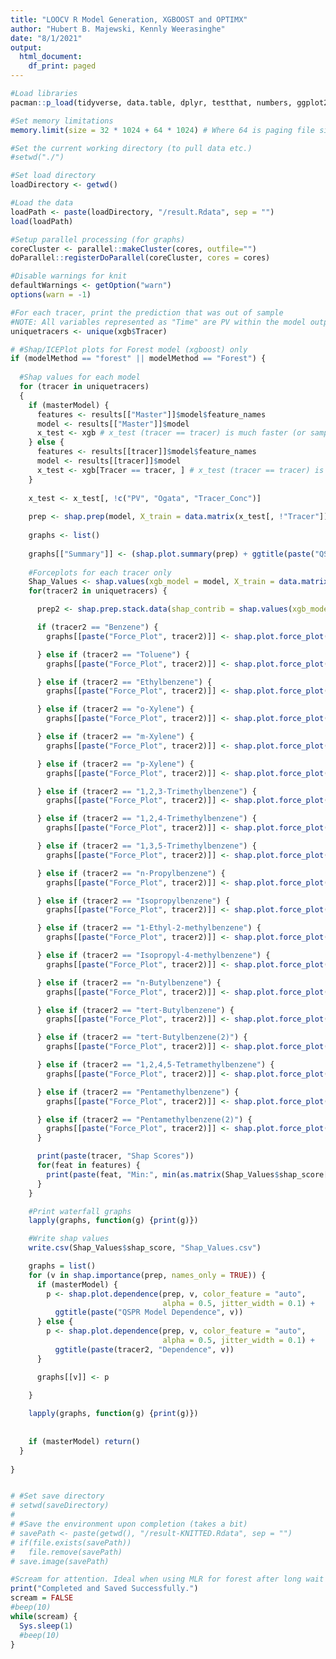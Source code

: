 ```yaml
---
title: "LOOCV R Model Generation, XGBOOST and OPTIMX"
author: "Hubert B. Majewski, Kennly Weerasinghe"
date: "8/1/2021"
output:
  html_document:
    df_print: paged
---
```


```r
#Load libraries
pacman::p_load(tidyverse, data.table, dplyr, testthat, numbers, ggplot2, scales, grid, gridExtra, cowplot, ggpubr, xgboost, ICEbox, ICE, vip, pdp, caret, SHAPforxgboost, fastshap, shapvis, h2o) # iml package?

#Set memory limitations
memory.limit(size = 32 * 1024 + 64 * 1024) # Where 64 is paging file size in GB

#Set the current working directory (to pull data etc.)
#setwd("./")

#Set load directory
loadDirectory <- getwd()

#Load the data
loadPath <- paste(loadDirectory, "/result.Rdata", sep = "")
load(loadPath)

#Setup parallel processing (for graphs)
coreCluster <- parallel::makeCluster(cores, outfile="")
doParallel::registerDoParallel(coreCluster, cores = cores)

#Disable warnings for knit
defaultWarnings <- getOption("warn")
options(warn = -1)
```

```r
#For each tracer, print the prediction that was out of sample
#NOTE: All variables represented as "Time" are PV within the model output
uniquetracers <- unique(xgb$Tracer)

# #Shap/ICEPlot plots for Forest model (xgboost) only
if (modelMethod == "forest" || modelMethod == "Forest") {
  
  #Shap values for each model
  for (tracer in uniquetracers)
  {
    if (masterModel) {
      features <- results[["Master"]]$model$feature_names
      model <- results[["Master"]]$model
      x_test <- xgb # x_test (tracer == tracer) is much faster (or sample?)
    } else {
      features <- results[[tracer]]$model$feature_names
      model <- results[[tracer]]$model
      x_test <- xgb[Tracer == tracer, ] # x_test (tracer == tracer) is much faster
    }
    
    x_test <- x_test[, !c("PV", "Ogata", "Tracer_Conc")]
    
    prep <- shap.prep(model, X_train = data.matrix(x_test[, !"Tracer"])) #Use OOS (X_Test)
    
    graphs <- list()
    
    graphs[["Summary"]] <- (shap.plot.summary(prep) + ggtitle(paste("QSPR Model", "Summary")))
    
    #Forceplots for each tracer only
    Shap_Values <- shap.values(xgb_model = model, X_train = data.matrix(x_test[, !"Tracer"]))
    for(tracer2 in uniquetracers) {

      prep2 <- shap.prep.stack.data(shap_contrib = shap.values(xgb_model = model, X_train = data.matrix(x_test[Tracer == tracer2, !"Tracer"]))$shap_score, top_n = 5, n_groups = 6) # Only for forceplot

      if (tracer2 == "Benzene") {
        graphs[[paste("Force_Plot", tracer2)]] <- shap.plot.force_plot(prep2, zoom_in_location = 2350, y_parent_limit = c(-5,5), y_zoomin_limit = c(-3,3)) + ggtitle(tracer2)

      } else if (tracer2 == "Toluene") {
        graphs[[paste("Force_Plot", tracer2)]] <- shap.plot.force_plot(prep2, zoom_in_location = 1400, y_parent_limit = c(-4,4), y_zoomin_limit = c(-3,3)) + ggtitle(tracer2)

      } else if (tracer2 == "Ethylbenzene") {
        graphs[[paste("Force_Plot", tracer2)]] <- shap.plot.force_plot(prep2, zoom_in_location = 1300, y_parent_limit = c(-4,4), y_zoomin_limit = c(-1,1)) + ggtitle(tracer2)

      } else if (tracer2 == "o-Xylene") {
        graphs[[paste("Force_Plot", tracer2)]] <- shap.plot.force_plot(prep2, zoom_in_location = 1800, y_parent_limit = c(-4,4), y_zoomin_limit = c(-1,1)) + ggtitle(tracer2)

      } else if (tracer2 == "m-Xylene") {
        graphs[[paste("Force_Plot", tracer2)]] <- shap.plot.force_plot(prep2, zoom_in_location = 2100, y_parent_limit = c(-4,4), y_zoomin_limit = c(-1,1)) + ggtitle(tracer2)

      } else if (tracer2 == "p-Xylene") {
        graphs[[paste("Force_Plot", tracer2)]] <- shap.plot.force_plot(prep2, zoom_in_location = 1250, y_parent_limit = c(-4,4), y_zoomin_limit = c(-3,3)) + ggtitle(tracer2)

      } else if (tracer2 == "1,2,3-Trimethylbenzene") {
        graphs[[paste("Force_Plot", tracer2)]] <- shap.plot.force_plot(prep2, zoom_in_location = 1400, y_parent_limit = c(-4,4), y_zoomin_limit = c(-1,1)) + ggtitle(tracer2)

      } else if (tracer2 == "1,2,4-Trimethylbenzene") {
        graphs[[paste("Force_Plot", tracer2)]] <- shap.plot.force_plot(prep2, zoom_in_location = 800, y_parent_limit = c(-4,4), y_zoomin_limit = c(-1,1)) + ggtitle(tracer2)

      } else if (tracer2 == "1,3,5-Trimethylbenzene") {
        graphs[[paste("Force_Plot", tracer2)]] <- shap.plot.force_plot(prep2, zoom_in_location = 1350, y_parent_limit = c(-4,4), y_zoomin_limit = c(-3,3)) + ggtitle(tracer2)

      } else if (tracer2 == "n-Propylbenzene") {
        graphs[[paste("Force_Plot", tracer2)]] <- shap.plot.force_plot(prep2, zoom_in_location = 1500, y_parent_limit = c(-4,4), y_zoomin_limit = c(-3,3)) + ggtitle(tracer2)

      } else if (tracer2 == "Isopropylbenzene") {
        graphs[[paste("Force_Plot", tracer2)]] <- shap.plot.force_plot(prep2, zoom_in_location = 2100, y_parent_limit = c(-4,4), y_zoomin_limit = c(-3,3)) + ggtitle(tracer2)

      } else if (tracer2 == "1-Ethyl-2-methylbenzene") {
        graphs[[paste("Force_Plot", tracer2)]] <- shap.plot.force_plot(prep2, zoom_in_location = 2100, y_parent_limit = c(-4,4), y_zoomin_limit = c(-3,3)) + ggtitle(tracer2)

      } else if (tracer2 == "Isopropyl-4-methylbenzene") {
        graphs[[paste("Force_Plot", tracer2)]] <- shap.plot.force_plot(prep2, zoom_in_location = 1500, y_parent_limit = c(-4,4), y_zoomin_limit = c(-3,3)) + ggtitle(tracer2)

      } else if (tracer2 == "n-Butylbenzene") {
        graphs[[paste("Force_Plot", tracer2)]] <- shap.plot.force_plot(prep2, zoom_in_location = 2150, y_parent_limit = c(-4,4), y_zoomin_limit = c(-3,3)) + ggtitle(tracer2)

      } else if (tracer2 == "tert-Butylbenzene") {
        graphs[[paste("Force_Plot", tracer2)]] <- shap.plot.force_plot(prep2, zoom_in_location = 1600, y_parent_limit = c(-4,4), y_zoomin_limit = c(-3,3)) + ggtitle(tracer2)

      } else if (tracer2 == "tert-Butylbenzene(2)") {
        graphs[[paste("Force_Plot", tracer2)]] <- shap.plot.force_plot(prep2, zoom_in_location = 1450, y_parent_limit = c(-4,4), y_zoomin_limit = c(-3,3)) + ggtitle(tracer2)

      } else if (tracer2 == "1,2,4,5-Tetramethylbenzene") {
        graphs[[paste("Force_Plot", tracer2)]] <- shap.plot.force_plot(prep2, zoom_in_location = 1175, y_parent_limit = c(-4,4), y_zoomin_limit = c(-3,3)) + ggtitle(tracer2)

      } else if (tracer2 == "Pentamethylbenzene") {
        graphs[[paste("Force_Plot", tracer2)]] <- shap.plot.force_plot(prep2, zoom_in_location = 2300, y_parent_limit = c(-4,4), y_zoomin_limit = c(-3,3)) + ggtitle(tracer2)

      } else if (tracer2 == "Pentamethylbenzene(2)") {
        graphs[[paste("Force_Plot", tracer2)]] <- shap.plot.force_plot(prep2, zoom_in_location = 2500, y_parent_limit = c(-4,4), y_zoomin_limit = c(-3,3)) + ggtitle(tracer2)
      }

      print(paste(tracer, "Shap Scores"))
      for(feat in features) {
        print(paste(feat, "Min:", min(as.matrix(Shap_Values$shap_score[, ..feat])), "Mean:", mean(as.matrix(Shap_Values$shap_score[, ..feat])), "Max:", max(as.matrix(Shap_Values$shap_score[, ..feat]))))
      }
    }

    #Print waterfall graphs
    lapply(graphs, function(g) {print(g)})

    #Write shap values
    write.csv(Shap_Values$shap_score, "Shap_Values.csv")

    graphs = list()
    for (v in shap.importance(prep, names_only = TRUE)) {
      if (masterModel) {
        p <- shap.plot.dependence(prep, v, color_feature = "auto",
                                  alpha = 0.5, jitter_width = 0.1) +
          ggtitle(paste("QSPR Model Dependence", v))
      } else {
        p <- shap.plot.dependence(prep, v, color_feature = "auto",
                                  alpha = 0.5, jitter_width = 0.1) +
          ggtitle(paste(tracer2, "Dependence", v))
      }

      graphs[[v]] <- p

    }
    
    lapply(graphs, function(g) {print(g)})
    
    
    if (masterModel) return()
  }
  
}



```

```r
# #Set save directory
# setwd(saveDirectory)
# 
# #Save the environment upon completion (takes a bit)
# savePath <- paste(getwd(), "/result-KNITTED.Rdata", sep = "")
# if(file.exists(savePath))
#   file.remove(savePath)
# save.image(savePath)

#Scream for attention. Ideal when using MLR for forest after long wait times.
print("Completed and Saved Successfully.")
scream = FALSE
#beep(10)
while(scream) {
  Sys.sleep(1)
  #beep(10)
}

```


